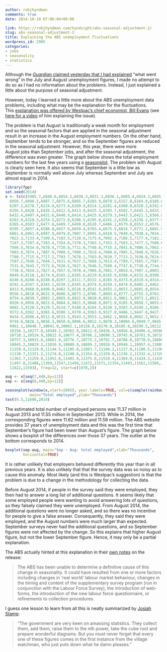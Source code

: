 ```yaml
---
author: robjhyndman
comments: true
date: 2014-10-10 07:06:04+00:00

link: https://robjhyndman.com/hyndsight/abs-seasonal-adjustment-2/
slug: abs-seasonal-adjustment-2
title: Explaining the ABS unemployment fluctuations
wordpress_id: 2985
categories:
- jobs
- seasonality
- statistics
---
```


Although the [*Guardian* claimed yesterday that I had explained](http://www.theguardian.com/news/datablog/2014/oct/09/abs-jobs-and-unemployment-figures-key-questions-answered-by-an-expert) "what went wrong" in the July and August unemployment figures, I made no attempt to do so as I had no information about the problems. Instead, I just explained a little about the purpose of seasonal adjustment.

However, today I learned a little more about the ABS unemployment data problems, including what may be the explanation for the fluctuations. This [explanation was offered by Westpac's chief economist, Bill Evans](http://www.abc.net.au/news/2014-10-10/janda-when-unemployment-figures-go-awol/5802638) (see [here for a video](http://www.abc.net.au/news/2014-10-08/westpac-chief-economist-bill-evans-discusses-the/5799396) of him explaining the issue).<!-- more -->

The problem is that August is traditionally a weak month for employment and so the seasonal factors that are applied in the seasonal adjustment result in an increase in the August employment numbers. On the other hand, September tends to be stronger, and so the September figures are reduced in the seasonal adjustment. However, this year, there were more August jobs than September jobs, and after the seasonal adjustment, the difference was even greater. The graph below shows the total employment numbers for the last few years using a [seasonplot](https://www.otexts.org/fpp/2/1). The problem with August is clearly seen here. It also seems that September is a little low as September is normally well above July whereas September and July are almost equal in 2014.

```r
library(fpp)
set.seed(2014)
x <- ts(c(5985.7,6040.6,6054.2,6038.3,6031.3,6036.1,6005.4,6024.3,6045.9,6033.8,6125.4,5971.3,
  6050.7,6096.2,6087.7,6075.6,6095.7,6103.9,6078.5,6157.8,6164.0,6188.8,6257.2,6112.9,
  6207.2,6278.7,6224.9,6273.4,6269.9,6314.1,6281.4,6360.0,6320.2,6342.0,6426.6,6253.0,
  6356.5,6428.1,6426.3,6412.4,6413.9,6425.3,6393.7,6502.7,6445.3,6433.3,6506.9,6355.5,
  6432.4,6497.4,6431.6,6440.9,6414.3,6425.9,6379.3,6443.5,6421.1,6366.8,6370.1,6172.0,
  6263.9,6310.3,6254.5,6272.8,6266.5,6295.0,6241.2,6358.2,6336.1,6377.5,6456.5,6251.4,
  6365.4,6503.2,6477.6,6489.7,6499.0,6528.7,6466.1,6579.8,6553.2,6576.1,6636.0,6452.4,
  6595.7,6657.4,6588.8,6657.9,6659.4,6703.4,6675.5,6814.7,6771.1,6881.9,6910.8,6753.6,
  6861.9,6961.9,6997.9,6979.0,7007.7,6991.5,6918.5,7040.6,7030.4,7034.2,7116.8,6902.5,
  7022.3,7133.4,7109.6,7103.5,7128.9,7175.6,7092.3,7186.5,7177.4,7182.2,7330.7,7169.4,
  7247.3,7397.4,7383.4,7354.8,7378.3,7383.1,7353.3,7503.2,7477.3,7508.6,7622.9,7423.8,
  7566.5,7634.6,7678.4,7720.8,7711.0,7740.8,7715.3,7841.6,7806.5,7862.4,7935.5,7707.7,
  7803.0,7874.1,7887.9,7908.5,7900.3,7919.4,7808.0,7905.5,7848.9,7826.9,7915.5,7641.3,
  7708.7,7715.4,7717.2,7703.7,7678.1,7583.0,7620.7,7713.2,7638.0,7614.9,7712.2,7518.9,
  7597.2,7646.2,7644.1,7631.4,7637.3,7668.3,7613.4,7709.7,7665.7,7587.4,7693.4,7533.7,
  7531.0,7645.7,7572.6,7620.5,7627.9,7646.5,7589.4,7747.6,7738.8,7744.9,7842.1,7646.8,
  7738.6,7824.2,7827.4,7857.9,7878.4,7966.0,7861.7,8054.4,7997.2,8003.3,8135.5,7928.4,
  8049.9,8118.1,8174.6,8165.2,8205.6,8229.0,8165.9,8300.4,8232.6,8300.3,8395.7,8166.7,
  8246.6,8280.4,8248.0,8297.1,8311.7,8332.1,8265.9,8373.0,8319.4,8314.4,8431.4,8235.2,
  8291.4,8347.5,8343.1,8330.2,8345.6,8374.9,8250.3,8474.0,8405.2,8462.1,8540.5,8334.7,
  8413.0,8460.0,8499.9,8482.5,8516.8,8541.9,8455.2,8653.2,8601.0,8554.3,8696.5,8477.4,
  8556.5,8618.9,8631.9,8606.5,8673.2,8706.7,8603.6,8777.1,8755.3,8763.7,8900.7,8628.2,
  8754.4,8830.7,8882.2,8865.0,8922.0,9020.0,8911.6,9061.3,8973.1,8912.7,9059.6,8834.9,
  8920.9,8956.0,9023.6,9004.6,9021.9,9048.9,8971.9,9105.9,9058.7,9055.6,9177.1,8993.4,
  9092.3,9128.5,9129.5,9134.7,9180.8,9194.5,9150.3,9303.5,9249.1,9286.7,9439.7,9281.7,
  9372.6,9362.1,9365.6,9380.1,9370.4,9363.9,9327.0,9486.1,9447.8,9427.7,9573.6,9363.8,
  9434.5,9506.4,9512.0,9533.5,9543.3,9553.1,9462.1,9668.6,9662.2,9652.9,9807.8,9634.4,
  9744.6,9828.3,9856.3,9850.8,9896.6,9912.3,9870.3,10004.6,9949.7,9945.0,10074.7,9842.7,
  9961.1,10048.7,10041.0,10082.1,10120.8,10170.8,10105.8,10299.5,10212.4,10201.6,10404.3,
  10156.1,10277.0,10349.2,10362.9,10412.0,10436.3,10456.8,10406.4,10588.8,10520.5,10535.0,
  10710.1,10524.9,10622.9,10677.4,10706.2,10690.3,10745.0,10761.9,10710.4,10854.5,10807.4,
  10757.3,10915.6,10681.0,10776.7,10775.2,10792.7,10786.8,10770.9,10808.8,10707.3,10882.1,
  10845.2,10829.2,11010.9,10809.9,10889.2,10928.9,10940.1,10957.4,11009.3,11030.5,10973.8,
  11159.4,11129.0,11144.5,11295.0,11063.7,11146.2,11217.0,11186.5,11196.2,11221.3,11227.5,
  11130.7,11321.2,11274.0,11240.6,11354.8,11159.0,11236.2,11332.4,11328.3,11389.0,11350.6,
  11363.7,11259.8,11452.6,11401.9,11375.0,11518.4,11304.0,11424.3,11436.3,11482.2,11495.6,
  11497.8,11486,11369,11547,11499,11472,11571,11354,11493,11562,11589,11595,11602,11590,
  11622,11593), freq=12, start=c(1978,2))

aug <- x[seq(7,440,by=12)]
sep <- x[seq(8,440,by=12)]

seasonplot(window(x,start=2005), year.labels=TRUE, col=c(sample(rainbow(9)),1), cex=0.9,
           main="Total employed",ylab="Thousands")
text(9.5,11600,2014)
```

The estimated total number of employed persons was 11.37 million in August 2013 and 11.55 million in September 2013. While in 2014, the corresponding figures were 11.62 million and 11.59 million. The ABS website provides 37 years of unemployment data and this was the first time that September's figure had been lower than August's figure. The graph below shows a boxplot of the differences over those 37 years. The outlier at the bottom corresponds to 2014.

```r
boxplot(sep-aug, main="Sep - Aug: total employed",xlab="Thousands",
        horizontal=TRUE)
```

It is rather unlikely that employers behaved differently this year than in all previous years. It is also unlikely that that the survey data was so noisy as to cause this anomaly. Most likely (and this is Westpac's suggestion) is that the problem is due to a change in the methodology for collecting the data.

Before August 2014, if people in the survey said they were employed, they then had to answer a long list of additional questions. It seems likely that some employed people were wanting to avoid answering lots of questions, so they falsely claimed they were unemployed. From August 2014, the additional questions were no longer asked, and so there was no incentive for people to give a false answer. Consequently, they said they were employed, and the August numbers were much larger than expected. September surveys never had the additional questions, and so September figures were not affected by the change. So this explains that higher August figure, but not the lower September figure. Hence, it may only be a partial explanation.

The ABS actually hinted at this explanation in their [own notes](http://www.abs.gov.au/ausstats/abs@.nsf/Previousproducts/6202.0Main%20Features2Sep%202014?opendocument&tabname=Summary&prodno=6202.0&issue=Sep%202014&num=&view=) on the release:

>The ABS has been unable to determine a definitive cause of this change in seasonality. It could have resulted from one or more factors including changes in ‘real world’ labour market behaviour, changes in the timing and content of the supplementary survey program (run in conjunction with the Labour Force Survey), the introduction of web-forms, the introduction of the new labour force questionnaire, or refinements to collection procedures.

I guess one lesson to learn from all this is neatly summarized by [Josiah Stamp](http://en.wikipedia.org/wiki/Josiah_Stamp,_1st_Baron_Stamp):

>“The government are very keen on amassing statistics. They collect them, add them, raise them to the nth power, take the cube root and prepare wonderful diagrams. But you must never forget that every one of these figures comes in the first instance from the village watchman, who just puts down what he damn pleases.”
